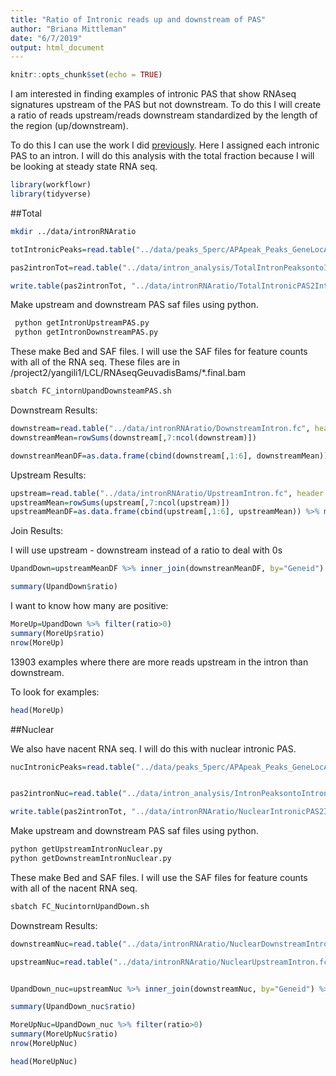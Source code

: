 ```yaml
---
title: "Ratio of Intronic reads up and downstream of PAS"
author: "Briana Mittleman"
date: "6/7/2019"
output: html_document
---
```


```r
knitr::opts_chunk$set(echo = TRUE)
```

I am interested in finding examples of intronic PAS that show RNAseq signatures upstream of the PAS but not downstream. To do this I will create a ratio of reads upstream/reads downstream standardized by the length of the region (up/downstream). 

To do this I can use the work I did [previously](nucintronicanalysis.html). Here I assigned each intronic PAS to an intron. I will do this analysis with the total fraction because I will be looking at steady state RNA seq. 


```r
library(workflowr)
library(tidyverse)
```

##Total 
```bash
mkdir ../data/intronRNAratio
```



```r

totIntronicPeaks=read.table("../data/peaks_5perc/APApeak_Peaks_GeneLocAnno.Total.5perc.fc", stringsAsFactors = F, header = F,col.names = c("chr", "start", "end", "gene", "loc", "strand", "peak", "avgUsage")) %>% filter(loc=="intron") 

pas2intronTot=read.table("../data/intron_analysis/TotalIntronPeaksontoIntrons.bed",col.names = c("intronCHR", "intronStart", "intronEnd", "gene", "score", "strand", "peakCHR", "peakStart", "peakEnd", "PeakID", "meanUsage", "peakStrand"))  %>% mutate(PASloc=ifelse(strand=="+", peakEnd, peakStart)) %>% dplyr::select(intronCHR,intronStart, intronEnd, gene, strand, PeakID, PASloc ,meanUsage)

write.table(pas2intronTot, "../data/intronRNAratio/TotalIntronicPAS2Intron.txt", quote = F, row.names = F, col.names = F, sep="\t")
```

Make upstream and downstream PAS saf files using python. 

```bash
 python getIntronUpstreamPAS.py
 python getIntronDownstreamPAS.py
```


These make Bed and SAF files. I will use the SAF files for feature counts with all of the RNA seq.  These files are in /project2/yangili1/LCL/RNAseqGeuvadisBams/*.final.bam

```bash
sbatch FC_intornUpandDownsteamPAS.sh
```

Downstream Results:

```r
downstream=read.table("../data/intronRNAratio/DownstreamIntron.fc", header = T,stringsAsFactors = F)
downstreamMean=rowSums(downstream[,7:ncol(downstream)])

downstreanMeanDF=as.data.frame(cbind(downstream[,1:6], downstreamMean)) %>% mutate(DownstreamMean_st=downstreamMean/Length) %>% select(Geneid,DownstreamMean_st )
```

Upstream Results: 

```r
upstream=read.table("../data/intronRNAratio/UpstreamIntron.fc", header = T,stringsAsFactors = F)
upstreamMean=rowSums(upstream[,7:ncol(upstream)])
upstreamMeanDF=as.data.frame(cbind(upstream[,1:6], upstreamMean)) %>% mutate(UpstreamMean_st=upstreamMean/Length) %>% select(Geneid,UpstreamMean_st )
```


Join Results:

I will use upstream - downstream instead of a ratio to deal with 0s
```r
UpandDown=upstreamMeanDF %>% inner_join(downstreanMeanDF, by="Geneid") %>% mutate(ratio=UpstreamMean_st-DownstreamMean_st) %>% arrange(desc(ratio)) %>% separate(Geneid, sep=":", into=c("PAS", "gene", "loc", "PASloc", "Usage"))

summary(UpandDown$ratio)
```


I want to know how many are positive:

```r
MoreUp=UpandDown %>% filter(ratio>0) 
summary(MoreUp$ratio)
nrow(MoreUp)
```
13903 examples where there are more reads upstream in the intron than downstream.  

To look for examples:

```r
head(MoreUp)
```

##Nuclear  

We also have nacent RNA seq. I will do this with nuclear intronic PAS. 


```r
nucIntronicPeaks=read.table("../data/peaks_5perc/APApeak_Peaks_GeneLocAnno.Nuclear.5perc.fc", stringsAsFactors = F, header = F,col.names = c("chr", "start", "end", "gene", "loc", "strand", "peak", "avgUsage")) %>% filter(loc=="intron")


pas2intronNuc=read.table("../data/intron_analysis/IntronPeaksontoIntrons.bed",col.names = c("intronCHR", "intronStart", "intronEnd", "gene", "score", "strand", "peakCHR", "peakStart", "peakEnd", "PeakID", "meanUsage", "peakStrand"))  %>% mutate(PASloc=ifelse(strand=="+", peakEnd, peakStart)) %>% dplyr::select(intronCHR,intronStart, intronEnd, gene, strand, PeakID, PASloc ,meanUsage)

write.table(pas2intronTot, "../data/intronRNAratio/NuclearIntronicPAS2Intron.txt", quote = F, row.names = F, col.names = F, sep="\t")
```


Make upstream and downstream PAS saf files using python. 

```bash
python getUpstreamIntronNuclear.py
python getDownstreamIntronNuclear.py
```

These make Bed and SAF files. I will use the SAF files for feature counts with all of the nacent RNA seq. 

```bash
sbatch FC_NucintornUpandDown.sh
```



Downstream Results:

```r
downstreamNuc=read.table("../data/intronRNAratio/NuclearDownstreamIntron.fc", col.names = c("Geneid","Chr","Start", "End", "Strand", "Length", "Downstream"), header = T,stringsAsFactors = F)%>% mutate(Downstream_st=Downstream/Length) %>% select(Geneid,Downstream_st )

upstreamNuc=read.table("../data/intronRNAratio/NuclearUpstreamIntron.fc", col.names = c("Geneid","Chr","Start", "End", "Strand", "Length", "Upstream"), header = T,stringsAsFactors = F)%>% mutate(Upstream_st=Upstream/Length) %>% select(Geneid,Upstream_st )


UpandDown_nuc=upstreamNuc %>% inner_join(downstreamNuc, by="Geneid") %>% mutate(ratio=Upstream_st-Downstream_st) %>% arrange(desc(ratio)) %>% separate(Geneid, sep=":", into=c("PAS", "gene", "loc", "PASloc", "Usage"))

summary(UpandDown_nuc$ratio)
```


```r
MoreUpNuc=UpandDown_nuc %>% filter(ratio>0) 
summary(MoreUpNuc$ratio)
nrow(MoreUpNuc)
```

```r
head(MoreUpNuc)
```


